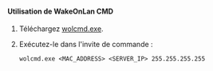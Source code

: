 <h4>Utilisation de WakeOnLan CMD</h4>

1. Téléchargez [wolcmd.exe](https://www.depicus.com/wake-on-lan/wake-on-lan-cmd).

2. Exécutez-le dans l'invite de commande :

   ```
   wolcmd.exe <MAC_ADDRESS> <SERVER_IP> 255.255.255.255
   ```
